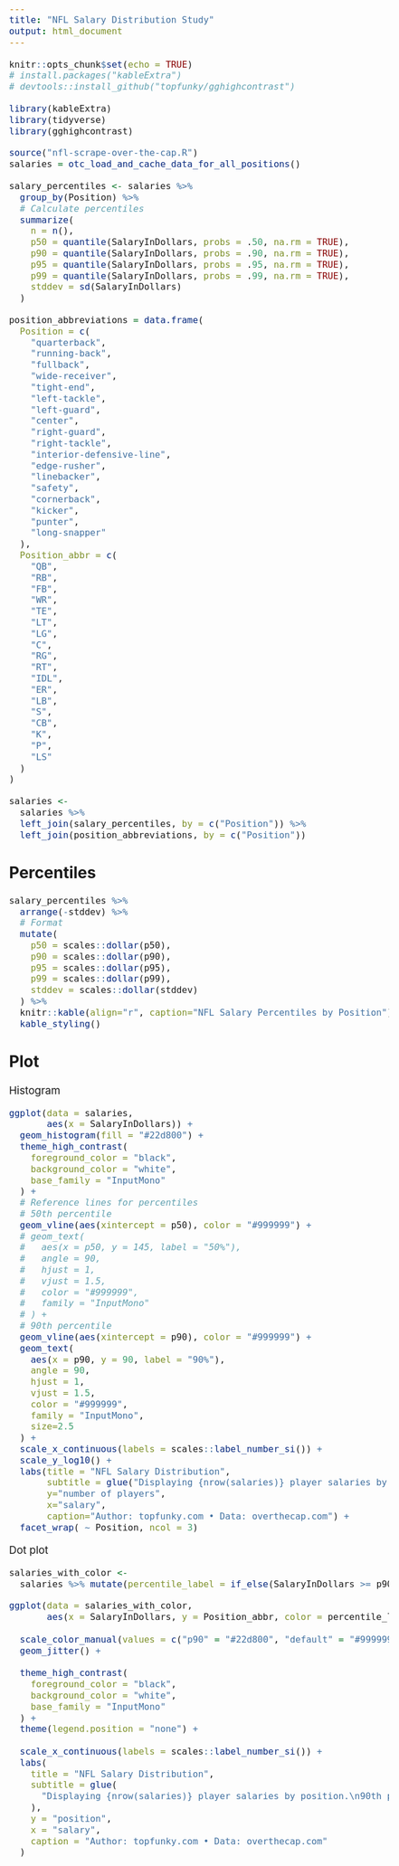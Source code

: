 ```yaml
---
title: "NFL Salary Distribution Study"
output: html_document
---
```


<style type="text/css">
body {
  font-size: 14pt;
  font-family: -apple-system, BlinkMacSystemFont, sans-serif;
}
table > tbody > tr > td {
  font-family: "InputMono-Regular", monospace;
  font-size: 12pt;
}
table > tbody > tr > td:first-of-type {
  font-family: inherit;
  font-size: inherit;
}
td:last-of-type {
  background-color: #eeeeee;
}
</style>


```r
knitr::opts_chunk$set(echo = TRUE)
# install.packages("kableExtra")
# devtools::install_github("topfunky/gghighcontrast")

library(kableExtra)
library(tidyverse)
library(gghighcontrast)

source("nfl-scrape-over-the-cap.R")
salaries = otc_load_and_cache_data_for_all_positions()

salary_percentiles <- salaries %>%
  group_by(Position) %>%
  # Calculate percentiles
  summarize(
    n = n(),
    p50 = quantile(SalaryInDollars, probs = .50, na.rm = TRUE),
    p90 = quantile(SalaryInDollars, probs = .90, na.rm = TRUE),
    p95 = quantile(SalaryInDollars, probs = .95, na.rm = TRUE),
    p99 = quantile(SalaryInDollars, probs = .99, na.rm = TRUE),
    stddev = sd(SalaryInDollars)
  )

position_abbreviations = data.frame(
  Position = c(
    "quarterback",
    "running-back",
    "fullback",
    "wide-receiver",
    "tight-end",
    "left-tackle",
    "left-guard",
    "center",
    "right-guard",
    "right-tackle",
    "interior-defensive-line",
    "edge-rusher",
    "linebacker",
    "safety",
    "cornerback",
    "kicker",
    "punter",
    "long-snapper"
  ),
  Position_abbr = c(
    "QB",
    "RB",
    "FB",
    "WR",
    "TE",
    "LT",
    "LG",
    "C",
    "RG",
    "RT",
    "IDL",
    "ER",
    "LB",
    "S",
    "CB",
    "K",
    "P",
    "LS"
  )
)

salaries <-
  salaries %>%
  left_join(salary_percentiles, by = c("Position")) %>%
  left_join(position_abbreviations, by = c("Position"))

```

## Percentiles

```r

salary_percentiles %>%
  arrange(-stddev) %>%
  # Format
  mutate(
    p50 = scales::dollar(p50),
    p90 = scales::dollar(p90),
    p95 = scales::dollar(p95),
    p99 = scales::dollar(p99),
    stddev = scales::dollar(stddev)
  ) %>%
  knitr::kable(align="r", caption="NFL Salary Percentiles by Position") %>%
  kable_styling()

```

## Plot

Histogram

```r

ggplot(data = salaries,
       aes(x = SalaryInDollars)) +
  geom_histogram(fill = "#22d800") +
  theme_high_contrast(
    foreground_color = "black",
    background_color = "white",
    base_family = "InputMono"
  ) +
  # Reference lines for percentiles
  # 50th percentile
  geom_vline(aes(xintercept = p50), color = "#999999") +
  # geom_text(
  #   aes(x = p50, y = 145, label = "50%"),
  #   angle = 90,
  #   hjust = 1,
  #   vjust = 1.5,
  #   color = "#999999",
  #   family = "InputMono"
  # ) +
  # 90th percentile
  geom_vline(aes(xintercept = p90), color = "#999999") +
  geom_text(
    aes(x = p90, y = 90, label = "90%"),
    angle = 90,
    hjust = 1,
    vjust = 1.5,
    color = "#999999",
    family = "InputMono",
    size=2.5
  ) +
  scale_x_continuous(labels = scales::label_number_si()) +
  scale_y_log10() +
  labs(title = "NFL Salary Distribution",
       subtitle = glue("Displaying {nrow(salaries)} player salaries by position. Reference lines at 50th\nand 90th percentiles."),
       y="number of players",
       x="salary",
       caption="Author: topfunky.com • Data: overthecap.com") +
  facet_wrap( ~ Position, ncol = 3)

```

Dot plot

```r

salaries_with_color <-
  salaries %>% mutate(percentile_label = if_else(SalaryInDollars >= p90, "p90", "default"))

ggplot(data = salaries_with_color,
       aes(x = SalaryInDollars, y = Position_abbr, color = percentile_label)) +
  
  scale_color_manual(values = c("p90" = "#22d800", "default" = "#999999")) +
  geom_jitter() +
  
  theme_high_contrast(
    foreground_color = "black",
    background_color = "white",
    base_family = "InputMono"
  ) +
  theme(legend.position = "none") +
  
  scale_x_continuous(labels = scales::label_number_si()) +
  labs(
    title = "NFL Salary Distribution",
    subtitle = glue(
      "Displaying {nrow(salaries)} player salaries by position.\n90th percentile in green."
    ),
    y = "position",
    x = "salary",
    caption = "Author: topfunky.com • Data: overthecap.com"
  )

```
